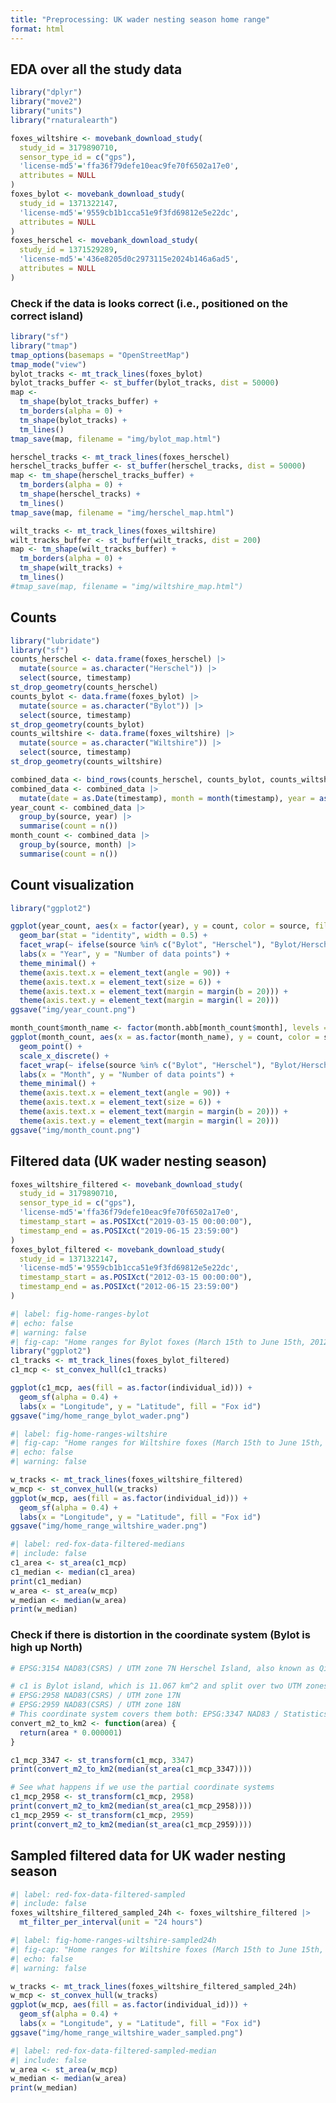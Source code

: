 ```yaml
---
title: "Preprocessing: UK wader nesting season home range"
format: html
---
```


## EDA over all the study data

```r
library("dplyr")
library("move2")
library("units")
library("rnaturalearth")

foxes_wiltshire <- movebank_download_study(
  study_id = 3179890710,
  sensor_type_id = c("gps"),
  'license-md5'='ffa36f79defe10eac9fe70f6502a17e0',
  attributes = NULL
)
foxes_bylot <- movebank_download_study(
  study_id = 1371322147,
  'license-md5'='9559cb1b1cca51e9f3fd69812e5e22dc',
  attributes = NULL
)
foxes_herschel <- movebank_download_study(
  study_id = 1371529289,
  'license-md5'='436e8205d0c2973115e2024b146a6ad5',
  attributes = NULL
)
```

### Check if the data is looks correct (i.e., positioned on the correct island)

```r
library("sf")
library("tmap")
tmap_options(basemaps = "OpenStreetMap")
tmap_mode("view")
bylot_tracks <- mt_track_lines(foxes_bylot)
bylot_tracks_buffer <- st_buffer(bylot_tracks, dist = 50000)
map <- 
  tm_shape(bylot_tracks_buffer) + 
  tm_borders(alpha = 0) +
  tm_shape(bylot_tracks) +
  tm_lines()
tmap_save(map, filename = "img/bylot_map.html")
```

```r
herschel_tracks <- mt_track_lines(foxes_herschel)
herschel_tracks_buffer <- st_buffer(herschel_tracks, dist = 50000)
map <- tm_shape(herschel_tracks_buffer) + 
  tm_borders(alpha = 0) +
  tm_shape(herschel_tracks) +
  tm_lines()
tmap_save(map, filename = "img/herschel_map.html")
```

```r
wilt_tracks <- mt_track_lines(foxes_wiltshire)
wilt_tracks_buffer <- st_buffer(wilt_tracks, dist = 200)
map <- tm_shape(wilt_tracks_buffer) + 
  tm_borders(alpha = 0) +
  tm_shape(wilt_tracks) +
  tm_lines()
#tmap_save(map, filename = "img/wiltshire_map.html")
```

## Counts

```r
library("lubridate")
library("sf")
counts_herschel <- data.frame(foxes_herschel) |> 
  mutate(source = as.character("Herschel")) |>
  select(source, timestamp)
st_drop_geometry(counts_herschel)
counts_bylot <- data.frame(foxes_bylot) |> 
  mutate(source = as.character("Bylot")) |>
  select(source, timestamp)
st_drop_geometry(counts_bylot)
counts_wiltshire <- data.frame(foxes_wiltshire) |> 
  mutate(source = as.character("Wiltshire")) |>
  select(source, timestamp)
st_drop_geometry(counts_wiltshire)

combined_data <- bind_rows(counts_herschel, counts_bylot, counts_wiltshire)
combined_data <- combined_data |>
  mutate(date = as.Date(timestamp), month = month(timestamp), year = as.integer(year(timestamp)))
year_count <- combined_data |>
  group_by(source, year) |>
  summarise(count = n())
month_count <- combined_data |>
  group_by(source, month) |>
  summarise(count = n())
```

## Count visualization

```r
library("ggplot2")

ggplot(year_count, aes(x = factor(year), y = count, color = source, fill = source)) +
  geom_bar(stat = "identity", width = 0.5) +
  facet_wrap(~ ifelse(source %in% c("Bylot", "Herschel"), "Bylot/Herschel", "Wiltshire"), scales = "free_y") +
  labs(x = "Year", y = "Number of data points") +
  theme_minimal() +
  theme(axis.text.x = element_text(angle = 90)) +
  theme(axis.text.x = element_text(size = 6)) +
  theme(axis.text.x = element_text(margin = margin(b = 20))) +
  theme(axis.text.y = element_text(margin = margin(l = 20)))
ggsave("img/year_count.png")
```

```r
month_count$month_name <- factor(month.abb[month_count$month], levels = month.abb)
ggplot(month_count, aes(x = as.factor(month_name), y = count, color = source)) +
  geom_point() +
  scale_x_discrete() +
  facet_wrap(~ ifelse(source %in% c("Bylot", "Herschel"), "Bylot/Herschel", "Wiltshire"), scales = "free_y") +
  labs(x = "Month", y = "Number of data points") +
  theme_minimal() +
  theme(axis.text.x = element_text(angle = 90)) +
  theme(axis.text.x = element_text(size = 6)) +
  theme(axis.text.x = element_text(margin = margin(b = 20))) +
  theme(axis.text.y = element_text(margin = margin(l = 20)))
ggsave("img/month_count.png")
```

## Filtered data (UK wader nesting season)

```r
foxes_wiltshire_filtered <- movebank_download_study(
  study_id = 3179890710,
  sensor_type_id = c("gps"),
  'license-md5'='ffa36f79defe10eac9fe70f6502a17e0',
  timestamp_start = as.POSIXct("2019-03-15 00:00:00"),
  timestamp_end = as.POSIXct("2019-06-15 23:59:00")
)
foxes_bylot_filtered <- movebank_download_study(
  study_id = 1371322147,
  'license-md5'='9559cb1b1cca51e9f3fd69812e5e22dc',
  timestamp_start = as.POSIXct("2012-03-15 00:00:00"),
  timestamp_end = as.POSIXct("2012-06-15 23:59:00")
)  
```

```r
#| label: fig-home-ranges-bylot
#| echo: false
#| warning: false
#| fig-cap: "Home ranges for Bylot foxes (March 15th to June 15th, 2012)"
library("ggplot2")
c1_tracks <- mt_track_lines(foxes_bylot_filtered)
c1_mcp <- st_convex_hull(c1_tracks)

ggplot(c1_mcp, aes(fill = as.factor(individual_id))) +
  geom_sf(alpha = 0.4) +
  labs(x = "Longitude", y = "Latitude", fill = "Fox id")
ggsave("img/home_range_bylot_wader.png")
```

```r
#| label: fig-home-ranges-wiltshire
#| fig-cap: "Home ranges for Wiltshire foxes (March 15th to June 15th, 2019)"
#| echo: false
#| warning: false

w_tracks <- mt_track_lines(foxes_wiltshire_filtered)
w_mcp <- st_convex_hull(w_tracks)
ggplot(w_mcp, aes(fill = as.factor(individual_id))) +
  geom_sf(alpha = 0.4) +
  labs(x = "Longitude", y = "Latitude", fill = "Fox id")
ggsave("img/home_range_wiltshire_wader.png")
```

```r
#| label: red-fox-data-filtered-medians
#| include: false
c1_area <- st_area(c1_mcp)
c1_median <- median(c1_area)
print(c1_median)
w_area <- st_area(w_mcp)
w_median <- median(w_area)
print(w_median)
```

### Check if there is distortion in the coordinate system (Bylot is high up North)

```r
# EPSG:3154 NAD83(CSRS) / UTM zone 7N Herschel Island, also known as Qikiqtaruk,  69°35'23" N, 139°05'57" W

# c1 is Bylot island, which is 11.067 km^2 and split over two UTM zones:
# EPSG:2958	NAD83(CSRS) / UTM zone 17N
# EPSG:2959 NAD83(CSRS) / UTM zone 18N
# This coordinate system covers them both: EPSG:3347 NAD83 / Statistics Canada Lambert
convert_m2_to_km2 <- function(area) {
  return(area * 0.000001)
}

c1_mcp_3347 <- st_transform(c1_mcp, 3347)
print(convert_m2_to_km2(median(st_area(c1_mcp_3347))))

# See what happens if we use the partial coordinate systems
c1_mcp_2958 <- st_transform(c1_mcp, 2958)
print(convert_m2_to_km2(median(st_area(c1_mcp_2958))))
c1_mcp_2959 <- st_transform(c1_mcp, 2959)
print(convert_m2_to_km2(median(st_area(c1_mcp_2959))))
```

## Sampled filtered data for UK wader nesting season 

```r
#| label: red-fox-data-filtered-sampled
#| include: false
foxes_wiltshire_filtered_sampled_24h <- foxes_wiltshire_filtered |>
  mt_filter_per_interval(unit = "24 hours")
```

```r
#| label: fig-home-ranges-wiltshire-sampled24h
#| fig-cap: "Home ranges for Wiltshire foxes (March 15th to June 15th, 2019, 24 hour sampling interval)"
#| echo: false
#| warning: false

w_tracks <- mt_track_lines(foxes_wiltshire_filtered_sampled_24h)
w_mcp <- st_convex_hull(w_tracks)
ggplot(w_mcp, aes(fill = as.factor(individual_id))) +
  geom_sf(alpha = 0.4) +
  labs(x = "Longitude", y = "Latitude", fill = "Fox id")
ggsave("img/home_range_wiltshire_wader_sampled.png")
```

```r
#| label: red-fox-data-filtered-sampled-median
#| include: false
w_area <- st_area(w_mcp)
w_median <- median(w_area)
print(w_median)
```

